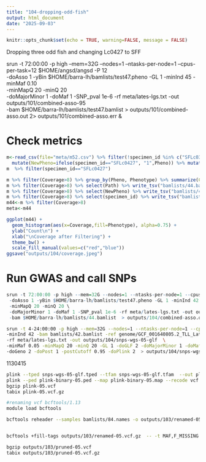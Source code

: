 ```yaml
---
title: "104-dropping-odd-fish"
output: html_document
date: "2025-09-03"
---
```


```r
knitr::opts_chunk$set(echo = TRUE, warning=FALSE, message = FALSE)
```

Dropping three odd fish and changing Lc0427 to SFF



srun -t 72:00:00 -p high --mem=32G --nodes=1 --ntasks-per-node=1 --cpus-per-task=12 $HOME/angsd/angsd -P 12 \
 -doAsso 1 -yBin $HOME/barra-lh/bamlists/test47.pheno -GL 1 -minInd 45 -minMaf 0.10 \
 -minMapQ 20 -minQ 20 \
 -doMajorMinor 1 -doMaf 1 -SNP_pval 1e-6 -rf meta/lates-lgs.txt -out outputs/101/combined-asso-95 \
 -bam $HOME/barra-lh/bamlists/test47.bamlist  > outputs/101/combined-asso.out 2> outputs/101/combined-asso.err &

# Check metrics

```r
m<-read_csv(file="meta/m52.csv") %>% filter(!specimen_id %in% c("SFLc0316","SFLc0625","SFLc0592")) %>%
  mutate(NewPheno=ifelse(specimen_id=="SFLc0427", "1",Pheno)) %>% mutate(NewPhenotype=ifelse(specimen_id=="SFLc0427", "SFF",Phenotype))
m  %>% filter(specimen_id=="SFLc0427")
```


```r
m %>% filter(Coverage>8) %>% group_by(Pheno, Phenotype) %>% summarize(Count=n(), MedianCov=median(Coverage), AverageCov=mean(Coverage))
m %>% filter(Coverage>8) %>% select(Path) %>% write_tsv("bamlists/44.bamlist", col_names = FALSE)
m %>% filter(Coverage>8) %>% select(NewPheno) %>% write_tsv("bamlists/44.pheno", col_names = FALSE)
m %>% filter(Coverage>8) %>% select(specimen_id) %>% write_tsv("bamlists/44.names", col_names = FALSE)
m44<-m %>% filter(Coverage>8)
meta<-m44

```

```r
ggplot(m44) + 
  geom_histogram(aes(x=Coverage,fill=Phenotype), alpha=0.75) +
  ylab("Count\n") +
  xlab("\nCoverage after Filtering") +
  theme_bw() +
  scale_fill_manual(values=c("red","blue"))
ggsave("outputs/104/coverage.jpeg")
```


# Run GWAS and call SNPs

```r
srun -t 72:00:00 -p high --mem=32G --nodes=1 --ntasks-per-node=1 --cpus-per-task=12 $HOME/angsd/angsd -P 12 \
 -doAsso 1 -yBin $HOME/barra-lh/bamlists/test47.pheno -GL 1 -minInd 42 -minMaf 0.10 \
 -minMapQ 20 -minQ 20 \
 -doMajorMinor 1 -doMaf 1 -SNP_pval 1e-6 -rf meta/lates-lgs.txt -out outputs/104/combined-asso-95 \
 -bam $HOME/barra-lh/bamlists/44.bamlist  > outputs/104/combined-asso.out 2> outputs/104/combined-asso.err &
```


```sh
srun -t 4-24:00:00 -p high --mem=32G --nodes=1 --ntasks-per-node=1 --cpus-per-task=12 $HOME/angsd/angsd -nthreads 12 \
-minInd 42 -bam bamlists/42.bamlist -ref genome/GCF_001640805.2_TLL_Latcal_v3_genomic.fna \
-rf meta/lates-lgs.txt -out outputs/104/snps-wgs-05-glf  \
-minMaf 0.05 -minMapQ 20 -minQ 20 -GL 1 -doGLF 2 -doMajorMinor 1 -doMaf 1 -SNP_pval 1e-6 \
-doGeno 2 -doPost 1 -postCutoff 0.95 -doPlink 2  > outputs/104/snps-wgs-05-glf.out 2> outputs/104/snps-wgs-05-glf.err &
```

1130415

```sh
plink --tped snps-wgs-05-glf.tped --tfam snps-wgs-05-glf.tfam  --out plink-binary-05 --recode --allow-extra-chr --noweb
plink --ped plink-binary-05.ped --map plink-binary-05.map --recode vcf --allow-extra-chr -out plink-05
bgzip plink-05.vcf 
tabix plink-05.vcf.gz

#renaming vcf bcftools/1.13
module load bcftools

bcftools reheader --samples bamlists/84.names -o outputs/103/renamed-05.vcf.gz outputs/103/plink-05.vcf.gz


bcftools +fill-tags outputs/103/renamed-05.vcf.gz  -- -t MAF,F_MISSING | bcftools view -i 'F_MISSING < 0.05' | bcftools view -i 'INFO/MAF > 0.05' |  bcftools +prune -m 0.20 -w 50kb --nsites-per-win 1 --nsites-per-win-mode rand  > outputs/103/pruned-05.vcf

bgzip outputs/103/pruned-05.vcf
tabix outputs/103/pruned-05.vcf.gz
```
